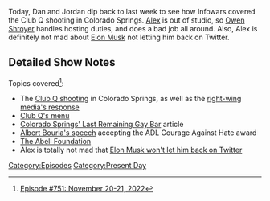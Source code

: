 {{DEFAULTSORT:
    #_EPISODE_0751:November 20-21, 2022
}}{{Episode
    | title             = November 20-21, 2022
    | caption           = Listen to this episode on [https://knowledgefight.libsyn.com/751-november-20-21-2022 Libsyn] [https://open.spotify.com/episode/5Z5XZb5jD33pnquYErPpGh Spotify], Read the [[Transcript/751: November 20-21, 2022|Unofficial Transcript]]
    | episodeNumber     = 751
    | length            = 02:08:50
    | airDate           = November 28, 2022
    | coverageStartDate = November 20, 2022
    | coverageEndDate   = November 21, 2022
    | episodeType       = [[:Category:Present Day|Present Day]]
    | appearance        = [[Owen Shroyer]], [[Alex Stein]], [[Matt Walsh]], [[Tucker Carlson]], [[Donald Trump]], [[Hunter Biden]], [[John Wayne]], [[Klaus Schwab]], [[Ron DeSantis]], [[Thomas Jefferson]]
    | previousEpisode   = [[750: Formulaic Objections Part 11]]
    | nextEpisode       = [[752: Ye Took A Dip In The Pool]]
}}

{{Stub}}

Today, Dan and Jordan dip back to last week to see how Infowars covered the Club Q shooting in Colorado Springs. [[Alex Jones|Alex]] is out of studio, so [[Owen Shroyer]] handles hosting duties, and does a bad job all around. Also, Alex is definitely not mad about [[Elon Musk]] not letting him back on Twitter.

==Detailed Show Notes==

Topics covered<ref>[https://knowledgefight.com/research/2022/11/27/episode-751-november-20-21-2022 Episode #751: November 20-21, 2022]</ref>:

*The [https://www.cnn.com/2022/11/22/us/colorado-suspect-background-aldrich-invs/index.html Club Q shooting] in Colorado Springs, as well as the [https://www.nbcnews.com/tech/internet/right-wing-influencers-media-double-anti-lgbtq-rhetoric-wake-colorado-rcna58371 right-wing] [https://www.mediamatters.org/tim-pool/tim-pool-responds-club-q-shooting-using-groomer-slur-accusing-lgbtq-communities-harming media's response]
*[https://web.archive.org/web/20040323155330/https://clubqonline.com/ Club Q's menu]
*[https://www.csindy.com/temporary_news/colorado-springs-last-remaining-gay-bar-club-q-changes-with-the-times/article_d29347f7-b09e-58a3-9321-753cc4deb775.html Colorado Springs' Last Remaining Gay Bar] article
*[https://www.adl.org/remarks-pfizer-chairman-and-ceo-albert-bourla-dvm-phd-recipient-adls-courage-against-hate-award Albert Bourla's speech] accepting the ADL Courage Against Hate award
*[https://abell.org/addressing-an-ongoing-epidemic-of-gun-violence/ The Abell Foundation]
*Alex is totally not mad that [https://www.cnn.com/2022/11/21/tech/alex-jones-twitter-ban Elon Musk won't let him back on Twitter]

[[Category:Episodes]]
[[Category:Present Day]]
